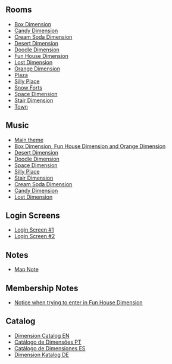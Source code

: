 

==Rooms==
*[[Media:AprilFools2012Box.swf|Box Dimension]]
*[[Media:AprilFools2012Party4.swf|Candy Dimension]]
*[[Media:AprilFools2012Party5.swf|Cream Soda Dimension]]
*[[Media:AprilFools2012Party1.swf|Desert Dimension]]
*[[Media:AprilFools2012Party7.swf|Doodle Dimension]]
*[[Media:AprilFools2012Party9.swf|Fun House Dimension]]
*[[Media:AprilFools2012Party8.swf|Lost Dimension]]
*[[Media:AprilFools2012Party10.swf|Orange Dimension]]
*[[Media:AprilFools2012Plaza.swf|Plaza]]
*[[Media:AprilFools2012Party6.swf|Silly Place]]
*[[Media:AprilFools2012Forts.swf|Snow Forts]]
*[[Media:AprilFools2012Party3.swf|Space Dimension]]
*[[Media:AprilFools2012Party2.swf|Stair Dimension]]
*[[Media:RoomsTown-AprilFoolsParty2012.swf|Town]]

==Music==
*[[Media:Music232.swf|Main theme]]
*[[Media:Music264.swf|Box Dimension, Fun House Dimension and Orange Dimension]]
*[[Media:Music229.swf|Desert Dimension]]
*[[Media:Music220.swf|Doodle Dimension]]
*[[Media:Music265.swf|Space Dimension]]
*[[Media:Music209.swf|Silly Place]]
*[[Media:Music307.swf|Stair Dimension]] 
*[[Media:Music208.swf|Cream Soda Dimension]]
*[[Media:Music215.swf|Candy Dimension]]
*[[Media:Music11.swf|Lost Dimension]]

==Login Screens==
*[[Media:AprilFools2012PreStartBillboards.swf|Login Screen #1]]
*[[Media:AprilFools2012StartBillboards.swf|Login Screen #2]]

==Notes==
*[[Media:AprilFools2012Party_map_note.swf|Map Note]]

==Membership Notes==
*[[Media:AprilFools2012Membership.swf|Notice when trying to enter in Fun House Dimension]]

==Catalog==
*[[Media:AprilFools2012PartyCatalog.swf|Dimension Catalog EN]]
*[[Media:AprilFools2012CatalogPT.swf|Catálogo de Dimensões PT]]
*[[Media:AprilFools2012CatalogES.swf|Catálogo de Dimensiones ES]]
*[[Media:AprilFools2012CatalogDE.swf|Dimension Katalog DE]]
{{Parties}}

